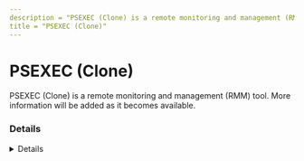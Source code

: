 ```yaml
---
description = "PSEXEC (Clone) is a remote monitoring and management (RMM) tool. More information will be added as it becomes available."
title = "PSEXEC (Clone)"
---
```




# PSEXEC (Clone)

PSEXEC (Clone) is a remote monitoring and management (RMM) tool. More information will be added as it becomes available.

### Details
<Details author={""}
         category={""}
         created={""}
         website={""}
         lastModified={"2/9/2024"}
         privileges={""}
         free={ "" }
         verification={""}
/>

#### Installation Paths
<Card code={ ["paexec.exe", "PAExec-*.exe", "csexec.exe ", "remcom.exe", "remcomsvc.exe", "xcmd.exe", "xcmdsvc.exe"] }/>





### Forensic Artifacts




#### Network Artifacts
<EuiSpacer size="xl"/>
<NetworkArtifactsTable data={ [{"Description": "Known remote domains", "Domains": ["user_managed"], "Ports": []}] }/>




### Detections
- Detects potential network activity of PSEXEC (Clone) RMM tool
  - [Sigma Rule](https://github.com/magicsword-io/LOLRMM/blob/main/detections/sigma/psexec__clone__network_sigma.yml)
- Detects potential processes activity of PSEXEC (Clone) RMM tool
  - [Sigma Rule](https://github.com/magicsword-io/LOLRMM/blob/main/detections/sigma/psexec__clone__processes_sigma.yml)

### References
- [https://www.poweradmin.com/paexec/](https://www.poweradmin.com/paexec/)

